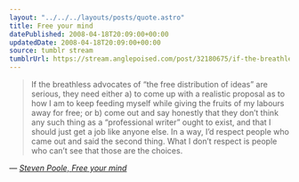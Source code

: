 ```yaml
---
layout: "../../../layouts/posts/quote.astro"
title: Free your mind
datePublished: 2008-04-18T20:09:00+00:00
updatedDate: 2008-04-18T20:09:00+00:00
source: tumblr stream
tumblrUrl: https://stream.anglepoised.com/post/32180675/if-the-breathless-advocates-of-the-free
---
```


> If the breathless advocates of “the free distribution of ideas” are serious, they need either a) to come up with a realistic proposal as to how I am to keep feeding myself while giving the fruits of my labours away for free; or b) come out and say honestly that they don’t think any such thing as a “professional writer” ought to exist, and that I should just get a job like anyone else. In a way, I’d respect people who came out and said the second thing. What I don’t respect is people who can’t see that those are the choices.

— <cite>[Steven Poole, _Free your mind_](http://stevenpoole.net/blog/free-your-mind/)</cite>
